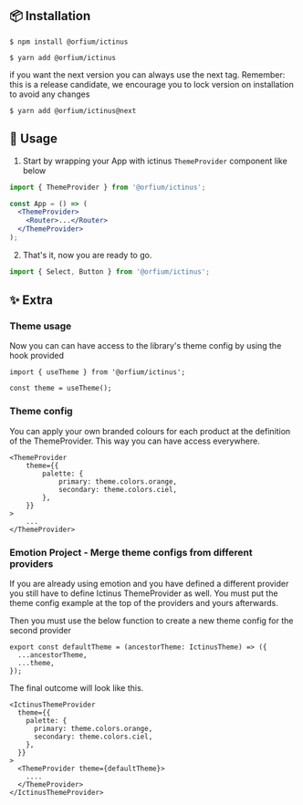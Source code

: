 
<Meta title="Guide/Getting Started" />

## 📦 Installation

```text
$ npm install @orfium/ictinus
```

```text
$ yarn add @orfium/ictinus
```

if you want the next version you can always use the next tag.
Remember: this is a release candidate, we encourage you to lock version on installation to avoid any changes

```text
$ yarn add @orfium/ictinus@next
```

## 🔨 Usage

1. Start by wrapping your App with ictinus `ThemeProvider` component like below

```jsx
import { ThemeProvider } from '@orfium/ictinus';

const App = () => (
  <ThemeProvider>
    <Router>...</Router>
  </ThemeProvider>
);
```

2.  That's it, now you are ready to go.

```js
import { Select, Button } from '@orfium/ictinus';
```

## ✨ Extra

### Theme usage

Now you can can have access to the library's theme config by using the hook provided

```
import { useTheme } from '@orfium/ictinus';

const theme = useTheme();
```

### Theme config

You can apply your own branded colours for each product at the definition of the ThemeProvider. This way you can have access everywhere.

```
<ThemeProvider
    theme={{
        palette: {
            primary: theme.colors.orange,
            secondary: theme.colors.ciel,
        },
    }}
>
    ...
</ThemeProvider>
```

### Emotion Project - Merge theme configs from different providers

If you are already using emotion and you have defined a different provider you still have to define Ictinus ThemeProvider as well. You must put the theme config example at the top of the providers and yours afterwards.

Then you must use the below function to create a new theme config for the second provider

```
export const defaultTheme = (ancestorTheme: IctinusTheme) => ({
  ...ancestorTheme,
  ...theme,
});
```

The final outcome will look like this.

```
<IctinusThemeProvider
  theme={{
    palette: {
      primary: theme.colors.orange,
      secondary: theme.colors.ciel,
    },
  }}
>
  <ThemeProvider theme={defaultTheme}>
    ....
  </ThemeProvider>
</IctinusThemeProvider>
```
